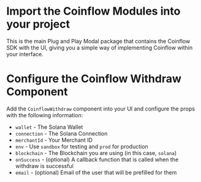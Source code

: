 
<Intro />
<Webpack5 />
<InstallSolana />
<SolanaWallet />
<InstallCoinflow/>

<ContentBlock filePath="src/App.tsx" highlight="1">

# Import the Coinflow Modules into your project

This is the main Plug and Play Modal package that contains the Coinflow SDK with the UI, giving you a simple way of implementing Coinflow within your interface.

</ContentBlock>

<ContentBlock filePath="src/App.tsx" highlight="48-56">

# Configure the Coinflow Withdraw Component

Add the `CoinflowWithdraw` component into your UI and configure the props with the following information:

- `wallet` - The Solana Wallet
- `connection` - The Solana Connection
- `merchantId` - Your Merchant ID
- `env` - Use `sandbox` for testing and `prod` for production
- `blockchain` - The Blockchain you are using (in this case, `solana`)
- `onSuccess` - (optional) A callback function that is called when the withdraw is successful
- `email` - (optional) Email of the user that will be prefilled for them

</ContentBlock>
